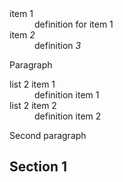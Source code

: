 ;item 1
:definition for item 1
;item ''2''
:definition ''3''

Paragraph

;list 2 item 1
:definition item 1
;list 2 item 2
:definition item 2

Second paragraph

== Section 1 ==

